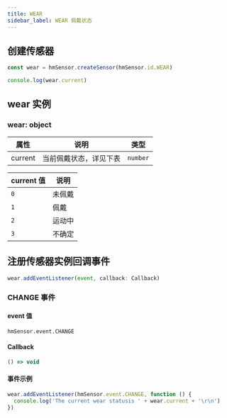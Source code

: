 ```yaml
---
title: WEAR
sidebar_label: WEAR 佩戴状态
---
```


## 创建传感器

```js
const wear = hmSensor.createSensor(hmSensor.id.WEAR)

console.log(wear.current)
```

## wear 实例

### wear: object

| 属性    | 说明                   | 类型     |
| ------- | ---------------------- | -------- |
| current | 当前佩戴状态，详见下表 | `number` |

| current 值 | 说明   |
| ---------- | ------ |
| `0`        | 未佩戴 |
| `1`        | 佩戴   |
| `2`        | 运动中 |
| `3`        | 不确定 |

## 注册传感器实例回调事件

```js
wear.addEventListener(event, callback: Callback)
```

### CHANGE 事件

#### event 值

`hmSensor.event.CHANGE`

#### Callback

```ts
() => void
```

#### 事件示例

```js
wear.addEventListener(hmSensor.event.CHANGE, function () {
  console.log('The current wear statusis ' + wear.current + '\r\n')
})
```
